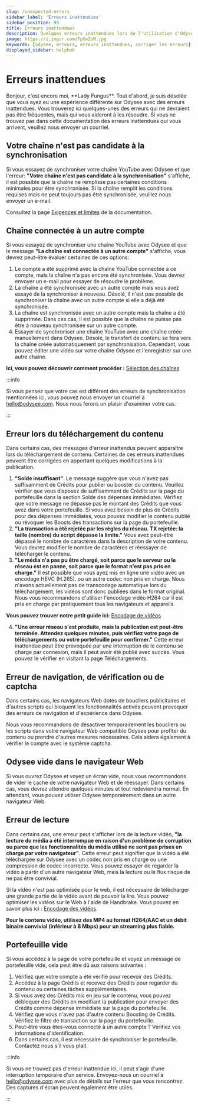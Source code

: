 ```yaml
---
slug: /unexpected-errors
sidebar_label: 'Erreurs inattendues'
sidebar_position: 99
title: Erreurs inattendues
description: Quelques erreurs inattendues lors de l'utilisation d'Odysee.
image: https://i.imgur.com/FpXwZoM.jpg
keywords: [odysee, erreurs, erreurs inattendues, corriger les erreurs]
displayed_sidebar: helphub
---
```


# Erreurs inattendues


<FungusCard size="12">
	Bonjour, c'est encore moi, **Lady Fungus**. Tout d'abord, je suis désolée que vous ayez eu une expérience différente sur Odysee avec des erreurs inattendues. Vous trouverez ici quelques-unes des erreurs qui ne devraient pas être fréquentes, mais qui vous aideront à les résoudre. Si vous ne trouvez pas dans cette documentation des erreurs inattendues qui vous arrivent, veuillez nous envoyer un courriel.
</FungusCard>

## Votre chaîne n'est pas candidate à la synchronisation

Si vous essayez de synchroniser votre chaîne YouTube avec Odysee et que l'erreur: **"Votre chaîne n'est pas candidate à la synchronisation"** s'affiche, il est possible que la chaîne ne remplisse pas certaines conditions minimales pour être synchronisée. Si la chaîne remplit les conditions requises mais ne peut toujours pas être synchronisée, veuillez nous envoyer un e-mail.

Consultez la page [Exigences et limites](https://help.odysee.tv/fr/category-syncprogram/) de la documentation.

## Chaîne connectée à un autre compte

Si vous essayez de synchroniser une chaîne YouTube avec Odysee et que le message **"La chaîne est connectée à un autre compte"** s'affiche, vous devrez peut-être évaluer certaines de ces options:

1. Le compte a été supprimé avec la chaîne YouTube connectée à ce compte, mais la chaîne n'a pas encore été synchronisée. Vous devrez envoyer un e-mail pour essayer de résoudre le problème.
2. La chaîne a été synchronisée avec un autre compte mais vous avez essayé de la synchroniser à nouveau. Désolé, il n'est pas possible de synchroniser la chaîne avec un autre compte si elle a déjà été synchronisée.
3. La chaîne est synchronisée avec un autre compte mais la chaîne a été supprimée. Dans ces cas, il est possible que la chaîne ne puisse pas être à nouveau synchronisée sur un autre compte.
4. Essayer de synchroniser une chaîne YouTube avec une chaîne créée manuellement dans Odysee. Désolé, le transfert de contenu se fera vers la chaîne créée automatiquement par synchronisation. Cependant, vous pouvez éditer une vidéo sur votre chaîne Odysee et l'enregistrer sur une autre chaîne.

**Ici, vous pouvez découvrir comment procéder :** [Sélection des chaînes](https://help.odysee.tv/fr/category-uploading/category-fileuploads/settings/)

:::info

Si vous pensez que votre cas est différent des erreurs de synchronisation mentionnées ici, vous pouvez nous envoyer un courriel à hello@odysee.com. Nous nous ferons un plaisir d'examiner votre cas.

:::

## Erreur lors du téléchargement du contenu

Dans certains cas, des messages d'erreur inattendus peuvent apparaître lors du téléchargement de contenu. Certaines de ces erreurs inattendues peuvent être corrigées en apportant quelques modifications à la publication.

1. **"Solde insuffisant"**. Le message suggère que vous n'avez pas suffisamment de Crédits pour publier ou booster du contenu. Veuillez vérifier que vous disposez de suffisamment de Crédits sur la page du portefeuille dans la section Solde des dépenses immédiates. Vérifiez que votre message ne dépasse pas le montant des Crédits que vous avez dans votre portefeuille. Si vous avez besoin de plus de Crédits pour des dépenses immédiates, vous pouvez modifier le contenu publié ou révoquer les Boosts des transactions sur la page du portefeuille.
2. **"La transaction a été rejetée par les règles du réseau. TX rejetée: la taille (nombre) du script dépasse la limite."** Vous avez peut-être dépassé le nombre de caractères dans la description de votre contenu. Vous devrez modifier le nombre de caractères et réessayer de télécharger le contenu.
3. **"Le média n'a pas pu être chargé, soit parce que le serveur ou le réseau est en panne, soit parce que le format n'est pas pris en charge."** Il est possible que vous ayez mis en ligne une vidéo avec un encodage HEVC (H.265). ou un autre codec non pris en charge. Nous n'avons actuellement pas de transcodage automatique lors du téléchargement, les vidéos sont donc publiées dans le format original. Nous vous recommandons d'utiliser l'encodage vidéo H264 car il est pris en charge par pratiquement tous les navigateurs et appareils.

**Vous pouvez trouver notre petit guide ici:** [Encodage de vidéos](https://help.odysee.tv/fr/category-uploading/category-fileuploads/encoding/)

4. **"Une erreur réseau s'est produite, mais la publication est peut-être terminée. Attendez quelques minutes, puis vérifiez votre page de téléchargements ou votre portefeuille pour confirmer."** Cette erreur inattendue peut être provoquée par une interruption de le contenu se charge par connexion, mais il peut avoir été publié avec succès. Vous pouvez le vérifier en visitant la page Téléchargements.

## Erreur de navigation, de vérification ou de captcha

Dans certains cas, les navigateurs Web dotés de boucliers publicitaires et d'autres scripts qui bloquent les fonctionnalités activés peuvent provoquer des erreurs de navigation et d'expérience dans Odysee.

Nous vous recommandons de désactiver temporairement les boucliers ou les scripts dans votre navigateur Web compatible Odysee pour profiter du contenu ou prendre d'autres mesures nécessaires. Cela aidera également à vérifier le compte avec le système captcha.

## Odysee vide dans le navigateur Web

Si vous ouvrez Odysee et voyez un écran vide, nous vous recommandons de vider le cache de votre navigateur Web et de réessayer. Dans certains cas, vous devrez attendre quelques minutes et tout redeviendra normal. En attendant, vous pouvez utiliser Odysee temporairement dans un autre navigateur Web.

## Erreur de lecture

Dans certains cas, une erreur peut s'afficher lors de la lecture vidéo, **"la lecture du média a été interrompue en raison d'un problème de corruption ou parce que les fonctionnalités du média utilisé ne sont pas prises en charge par votre navigateur"**. Cette erreur peut signifier que la vidéo a été téléchargée sur Odysee avec un codec non pris en charge ou une compression de codec incorrecte. Vous pouvez essayer de regarder la vidéo à partir d'un autre navigateur Web, mais la lecture ou le flux risque de ne pas être convivial.

Si la vidéo n'est pas optimisée pour le web, il est nécessaire de télécharger une grande partie de la vidéo avant de pouvoir la lire. Vous pouvez optimiser les vidéos sur le Web à l'aide de Handbrake. Vous pouvez en savoir plus ici : [Encodage des vidéos](https://help.odysee.tv/fr/category-uploading/category-fileuploads/encoding/).

**Pour le contenu vidéo, utilisez des MP4 au format H264/AAC et un débit binaire convivial (inférieur à 8 Mbps) pour un streaming plus fiable.**

## Portefeuille vide

Si vous accédez à la page de votre portefeuille et voyez un message de portefeuille vide, cela peut être dû aux raisons suivantes :

1. Vérifiez que votre compte a été vérifié pour recevoir des Crédits.
2. Accédez à la page Crédits et recevez des Crédits pour regarder du contenu ou certaines tâches supplémentaires.
3. Si vous avez des Crédits mis en jeu sur le contenu, vous pouvez débloquer des Crédits en modifiant la publication pour envoyer des Crédits comme dépense immédiate sur la page du portefeuille.
4. Vérifiez que vous n'avez pas d'autre contenu Boosting de Crédits. Vérifiez le filtre de transaction sur la page du portefeuille.
5. Peut-être vous êtes-vous connecté à un autre compte ? Vérifiez vos informations d'identification.
6. Dans certains cas, il est nécessaire de synchroniser le portefeuille. Contactez nous s'il vous plait.

:::info

Si vous ne trouvez pas d'erreur inattendue ici, il peut s'agir d'une interruption temporaire d'un service. Envoyez-nous un courriel à hello@odysee.com avec plus de détails sur l'erreur que vous rencontrez. Des captures d'écran peuvent également être utiles.

:::